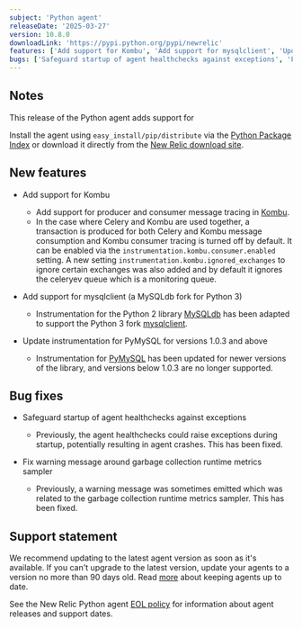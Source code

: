 ```yaml
---
subject: 'Python agent'
releaseDate: '2025-03-27'
version: 10.8.0
downloadLink: 'https://pypi.python.org/pypi/newrelic'
features: ['Add support for Kombu', 'Add support for mysqlclient', 'Update instrumentation for PyMySQL for versions 1.0.3 and above']
bugs: ['Safeguard startup of agent healthchecks against exceptions', 'Fix warning message around garbage collection runtime metrics sampler']
---
```


## Notes

This release of the Python agent adds support for 

Install the agent using `easy_install/pip/distribute` via the [Python Package Index](https://pypi.python.org/pypi/newrelic) or download it directly from the [New Relic download site](https://download.newrelic.com/python_agent/release).

## New features

* Add support for Kombu

  * Add support for producer and consumer message tracing in [Kombu](https://pypi.org/project/kombu/).
  * In the case where Celery and Kombu are used together, a transaction is produced for both Celery and Kombu message consumption and Kombu consumer tracing is turned off by default. It can be enabled via the `instrumentation.kombu.consumer.enabled` setting. A new setting `instrumentation.kombu.ignored_exchanges` to ignore certain exchanges was also added and by default it ignores the celeryev queue which is a monitoring queue.

* Add support for mysqlclient (a MySQLdb fork for Python 3)

  * Instrumentation for the Python 2 library [MySQLdb](https://pypi.org/project/MySQL-python/) has been adapted to support the Python 3 fork [mysqlclient](https://pypi.org/project/mysqlclient/).

* Update instrumentation for PyMySQL for versions 1.0.3 and above

  * Instrumentation for [PyMySQL](https://pypi.org/project/PyMySQL/) has been updated for newer versions of the library, and versions below 1.0.3 are no longer supported.

## Bug fixes

* Safeguard startup of agent healthchecks against exceptions

  * Previously, the agent healthchecks could raise exceptions during startup, potentially resulting in agent crashes. This has been fixed.

* Fix warning message around garbage collection runtime metrics sampler

  * Previously, a warning message was sometimes emitted which was related to the garbage collection runtime metrics sampler. This has been fixed.

## Support statement

We recommend updating to the latest agent version as soon as it's available. If you can't upgrade to the latest version, update your agents to a version no more than 90 days old. Read [more](/docs/new-relic-solutions/new-relic-one/install-configure/update-new-relic-agent/) about keeping agents up to date.

See the New Relic Python agent [EOL policy](/docs/apm/agents/python-agent/getting-started/python-agent-eol-policy/) for information about agent releases and support dates.
